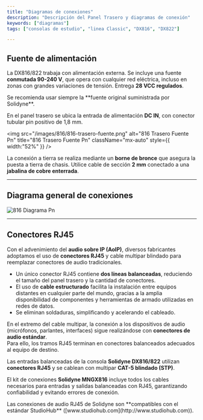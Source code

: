 ```yaml
---
title: "Diagramas de conexiones"
description: "Descripción del Panel Trasero y diagramas de conexión"
keywords: ["diagramas"]
tags: ["consolas de estudio", "linea Classic", "DX816", "DX822"]

---
```



## Fuente de alimentación

La DX816/822 trabaja con alimentación externa. Se incluye una fuente **conmutada 90-240 V**, que opera con cualquier red eléctrica, incluso en zonas con grandes variaciones de tensión. Entrega **28 VCC regulados**.

<Warning>
  Se recomienda usar siempre la **fuente original suministrada por Solidyne**.
</Warning>

En el panel trasero se ubica la entrada de alimentación **DC IN**, con conector tubular pin positivo de 1,8 mm.

<img
  src="/images/816/816-trasero-fuente.png"
  alt="816 Trasero Fuente Pn"
  title="816 Trasero Fuente Pn"
  className="mx-auto"
  style={{ width:"52%" }}
/>

La conexión a tierra se realiza mediante un **borne de bronce** que asegura la puesta a tierra de chasis.  Utilice cable de sección **2 mm** conectado a una **jabalina de cobre enterrada**.

<tierras />

---

## Diagrama general de conexiones

![816 Diagrama Pn](/images/816/816-diagrama.png)

---

## Conectores RJ45

Con el advenimiento del **audio sobre IP (AoIP)**, diversos fabricantes adoptamos el uso de **conectores RJ45** y cable multipar blindado para reemplazar conectores de audio tradicionales.

- Un único conector RJ45 contiene **dos líneas balanceadas**, reduciendo el tamaño del panel trasero y la cantidad de conectores.
- El uso de **cable estructurado** facilita la instalación entre equipos distantes en cualquier parte del mundo, gracias a la amplia disponibilidad de componentes y herramientas de armado utilizadas en redes de datos.
- Se eliminan soldaduras, simplificando y acelerando el cableado.

En el extremo del cable multipar, la conexión a los dispositivos de audio (micrófonos, parlantes, interfaces) sigue realizándose con **conectores de audio estándar**.\
Para ello, los tramos RJ45 terminan en conectores balanceados adecuados al equipo de destino.

Las entradas balanceadas de la consola **Solidyne DX816/822** utilizan **conectores RJ45** y se cablean con multipar **CAT-5 blindado (STP)**.

El kit de conexiones **Solidyne MNGX816** incluye todos los cables necesarios para entradas y salidas balanceadas con RJ45, garantizando confiabilidad y evitando errores de conexión.

<Note>
  Las conexiones de audio RJ45 de Solidyne son **compatibles con el estándar StudioHub** ([www.studiohub.com](http://www.studiohub.com)).
</Note>